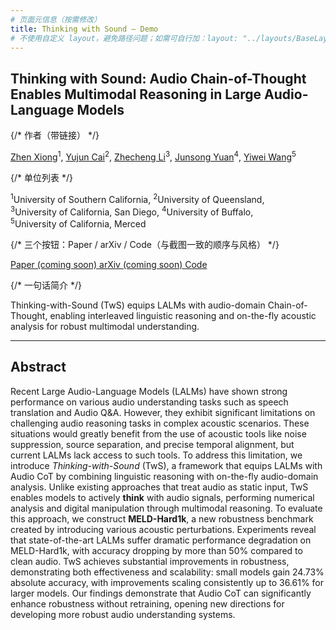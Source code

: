 ```yaml
---
# 页面元信息（按需修改）
title: Thinking with Sound — Demo
# 不使用自定义 layout，避免路径问题；如需可自行加：layout: "../layouts/BaseLayout.astro"
---
```


<!-- 顶部 Hero，整体居中，与截图一致（无标题 icon） -->
<section className="max-w-3xl mx-auto px-6 pt-16 pb-8 text-center">
  <h1 className="text-4xl sm:text-5xl font-extrabold leading-tight tracking-tight text-gray-900 dark:text-white">
    Thinking with Sound: <span className="block">Audio Chain-of-Thought Enables Multimodal Reasoning in Large Audio-Language Models</span>
  </h1>

  {/* 作者（带链接） */}
  <p className="mt-6 text-lg leading-7">
    <a href="#" className="text-blue-600 hover:underline">Zhen Xiong</a><sup>1</sup>,
    <span> </span><a href="#" className="text-blue-600 hover:underline">Yujun Cai</a><sup>2</sup>,
    <span> </span><a href="#" className="text-blue-600 hover:underline">Zhecheng Li</a><sup>3</sup>,
    <span> </span><a href="#" className="text-blue-600 hover:underline">Junsong Yuan</a><sup>4</sup>,
    <span> </span><a href="#" className="text-blue-600 hover:underline">Yiwei Wang</a><sup>5</sup>
  </p>

  {/* 单位列表 */}
  <p className="mt-1 text-base text-gray-600 dark:text-gray-300">
    <sup>1</sup>University of Southern California, <sup>2</sup>University of Queensland,<br/>
    <sup>3</sup>University of California, San Diego, <sup>4</sup>University of Buffalo,<br/>
    <sup>5</sup>University of California, Merced
  </p>

  {/* 三个按钮：Paper / arXiv / Code（与截图一致的顺序与风格） */}
  <div className="mt-6 flex flex-wrap items-center justify-center gap-3">
    <a href="#" className="inline-flex items-center gap-2 rounded-md bg-gray-100 dark:bg-gray-800 px-3.5 py-2 text-sm font-medium text-gray-900 dark:text-gray-100 border border-gray-200 dark:border-gray-700">
      <span>Paper (coming soon)</span>
    </a>
    <a href="#" className="inline-flex items-center gap-2 rounded-md bg-gray-100 dark:bg-gray-800 px-3.5 py-2 text-sm font-medium text-gray-900 dark:text-gray-100 border border-gray-200 dark:border-gray-700">
      <span>arXiv (coming soon)</span>
    </a>
    <a href="#" className="inline-flex items-center gap-2 rounded-md bg-black text-white px-3.5 py-2 text-sm font-semibold hover:opacity-90">
      <span>Code</span>
    </a>
  </div>

  {/* 一句话简介 */}
  <p className="mt-6 text-lg text-gray-700 dark:text-gray-200">
    Thinking-with-Sound (TwS) equips LALMs with audio-domain Chain-of-Thought, enabling interleaved linguistic reasoning and on-the-fly acoustic analysis for robust multimodal understanding.
  </p>
</section>

<hr className="max-w-3xl mx-auto border-gray-200 dark:border-gray-700"/>

<!-- Abstract 区域：标题居中、正文常规对齐 -->
<section className="max-w-3xl mx-auto px-6 pt-10 pb-24">
  <h2 className="text-3xl font-bold text-center text-gray-900 dark:text-white">Abstract</h2>
  <p className="mt-6 leading-7 text-gray-800 dark:text-gray-200">
    Recent Large Audio-Language Models (LALMs) have shown strong performance on various audio understanding tasks such as speech translation and Audio Q&amp;A. However, they exhibit significant limitations on challenging audio reasoning tasks in complex acoustic scenarios. These situations would greatly benefit from the use of acoustic tools like noise suppression, source separation, and precise temporal alignment, but current LALMs lack access to such tools. To address this limitation, we introduce <em>Thinking-with-Sound</em> (TwS), a framework that equips LALMs with Audio CoT by combining linguistic reasoning with on-the-fly audio-domain analysis. Unlike existing approaches that treat audio as static input, TwS enables models to actively <strong>think</strong> with audio signals, performing numerical analysis and digital manipulation through multimodal reasoning. To evaluate this approach, we construct <strong>MELD-Hard1k</strong>, a new robustness benchmark created by introducing various acoustic perturbations. Experiments reveal that state-of-the-art LALMs suffer dramatic performance degradation on MELD-Hard1k, with accuracy dropping by more than 50% compared to clean audio. TwS achieves substantial improvements in robustness, demonstrating both effectiveness and scalability: small models gain 24.73% absolute accuracy, with improvements scaling consistently up to 36.61% for larger models. Our findings demonstrate that Audio CoT can significantly enhance robustness without retraining, opening new directions for developing more robust audio understanding systems.
  </p>
</section>
